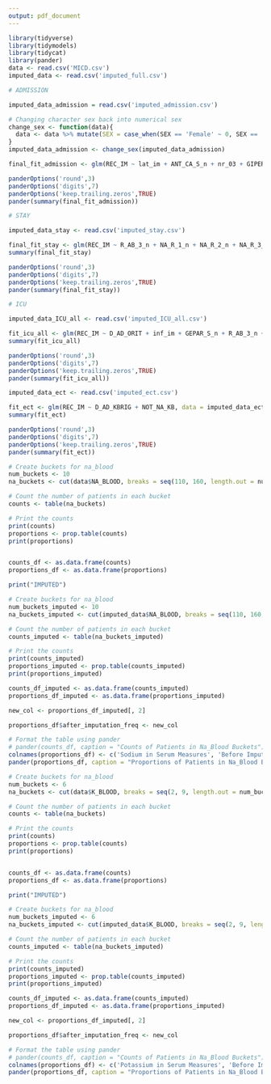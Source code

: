 ```yaml
---
output: pdf_document
---
```


```r

library(tidyverse)
library(tidymodels)
library(tidycat)
library(pander)
data <- read.csv('MICD.csv')
imputed_data <- read.csv('imputed_full.csv')

```

```r

# ADMISSION

imputed_data_admission = read.csv('imputed_admission.csv')

# Changing character sex back into numerical sex
change_sex <- function(data){
  data <- data %>% mutate(SEX = case_when(SEX == 'Female' ~ 0, SEX == 'Male' ~ 1))
}
imputed_data_admission <- change_sex(imputed_data_admission)

final_fit_admission <- glm(REC_IM ~ lat_im + ANT_CA_S_n + nr_03 + GIPER_NA + L_BLOOD + STENOK_AN + n_p_ecg_p_03 + n_r_ecg_p_09 + K_SH_POST + zab_leg_01 + FIB_G_POST + endocr_01 + NITR_S + GEPAR_S_n + IBS_POST + TRENT_S_n + n_p_ecg_p_11 + AGE + np_01 + n_r_ecg_p_06 + np_10 + ritm_ecg_p_02, data = imputed_data_admission, family = 'binomial')

panderOptions('round',3)
panderOptions('digits',7)
panderOptions('keep.trailing.zeros',TRUE)
pander(summary(final_fit_admission))

```

```r

# STAY

imputed_data_stay <- read.csv('imputed_stay.csv')

final_fit_stay <- glm(REC_IM ~ R_AB_3_n + NA_R_1_n + NA_R_2_n + NA_R_3_n, data = imputed_data_stay, family = 'binomial')
summary(final_fit_stay)

panderOptions('round',3)
panderOptions('digits',7)
panderOptions('keep.trailing.zeros',TRUE)
pander(summary(final_fit_stay))

```

```r

# ICU

imputed_data_ICU_all <- read.csv('imputed_ICU_all.csv')

fit_icu_all <- glm(REC_IM ~ D_AD_ORIT + inf_im + GEPAR_S_n + R_AB_3_n + GT_POST + NA_R_2_n + TRENT_S_n + ANT_CA_S_n + NA_R_1_n, data = imputed_data_ICU_all, family = 'binomial')
summary(fit_icu_all)

panderOptions('round',3)
panderOptions('digits',7)
panderOptions('keep.trailing.zeros',TRUE)
pander(summary(fit_icu_all))

```

```r

imputed_data_ect <- read.csv('imputed_ect.csv')

fit_ect <- glm(REC_IM ~ D_AD_KBRIG + NOT_NA_KB, data = imputed_data_ect, family = 'binomial')
summary(fit_ect)

panderOptions('round',3)
panderOptions('digits',7)
panderOptions('keep.trailing.zeros',TRUE)
pander(summary(fit_ect))

```

```r

# Create buckets for na_blood
num_buckets <- 10
na_buckets <- cut(data$NA_BLOOD, breaks = seq(110, 160, length.out = num_buckets + 1))

# Count the number of patients in each bucket
counts <- table(na_buckets)

# Print the counts
print(counts)
proportions <- prop.table(counts)
print(proportions)


counts_df <- as.data.frame(counts)
proportions_df <- as.data.frame(proportions)

print("IMPUTED")

# Create buckets for na_blood
num_buckets_imputed <- 10
na_buckets_imputed <- cut(imputed_data$NA_BLOOD, breaks = seq(110, 160, length.out = num_buckets + 1))

# Count the number of patients in each bucket
counts_imputed <- table(na_buckets_imputed)

# Print the counts
print(counts_imputed)
proportions_imputed <- prop.table(counts_imputed)
print(proportions_imputed)

counts_df_imputed <- as.data.frame(counts_imputed)
proportions_df_imputed <- as.data.frame(proportions_imputed)

new_col <- proportions_df_imputed[, 2]

proportions_df$after_imputation_freq <- new_col

# Format the table using pander
# pander(counts_df, caption = "Counts of Patients in Na_Blood Buckets")
colnames(proportions_df) <- c('Sodium in Serum Measures', 'Before Imputation Freq.', 'After Imputation Freq.')
pander(proportions_df, caption = "Proportions of Patients in Na_Blood Buckets")

```

```r

# Create buckets for na_blood
num_buckets <- 6
na_buckets <- cut(data$K_BLOOD, breaks = seq(2, 9, length.out = num_buckets + 1))

# Count the number of patients in each bucket
counts <- table(na_buckets)

# Print the counts
print(counts)
proportions <- prop.table(counts)
print(proportions)


counts_df <- as.data.frame(counts)
proportions_df <- as.data.frame(proportions)

print("IMPUTED")

# Create buckets for na_blood
num_buckets_imputed <- 6
na_buckets_imputed <- cut(imputed_data$K_BLOOD, breaks = seq(2, 9, length.out = num_buckets + 1))

# Count the number of patients in each bucket
counts_imputed <- table(na_buckets_imputed)

# Print the counts
print(counts_imputed)
proportions_imputed <- prop.table(counts_imputed)
print(proportions_imputed)

counts_df_imputed <- as.data.frame(counts_imputed)
proportions_df_imputed <- as.data.frame(proportions_imputed)

new_col <- proportions_df_imputed[, 2]

proportions_df$after_imputation_freq <- new_col

# Format the table using pander
# pander(counts_df, caption = "Counts of Patients in Na_Blood Buckets")
colnames(proportions_df) <- c('Potassium in Serum Measures', 'Before Imputation Freq.', 'After Imputation Freq.')
pander(proportions_df, caption = "Proportions of Patients in Na_Blood Buckets")

```
